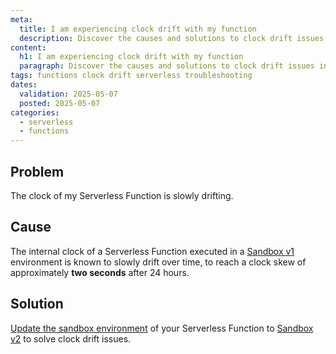 ```yaml
---
meta:
  title: I am experiencing clock drift with my function
  description: Discover the causes and solutions to clock drift issues in Scaleway Serverless Functions.
content:
  h1: I am experiencing clock drift with my function
  paragraph: Discover the causes and solutions to clock drift issues in Scaleway Serverless Functions.
tags: functions clock drift serverless troubleshooting
dates:
  validation: 2025-05-07
  posted: 2025-05-07
categories:
  - serverless
  - functions
---
```


## Problem

The clock of my Serverless Function is slowly drifting.

## Cause

The internal clock of a Serverless Function executed in a [Sandbox v1](/serverless-functions/reference-content/functions-sandbox/) environment is known to slowly drift over time, to reach a clock skew of approximately **two seconds** after 24 hours.

## Solution

[Update the sandbox environment](/how-to/manage-a-function/#how-to-manage-a-function-deployment) of your Serverless Function to [Sandbox v2](/serverless-functions/reference-content/functions-sandbox/#sandbox-v2) to solve clock drift issues.